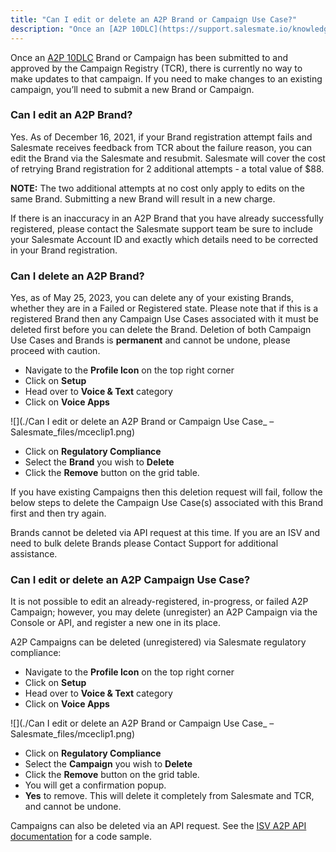 ```yaml
---
title: "Can I edit or delete an A2P Brand or Campaign Use Case?"
description: "Once an [A2P 10DLC](https://support.salesmate.io/knowledge/articles/22579328369689/en-us?brand_id=1467849) Brand or Campaign has been submitted to and..."
---
```


Once an [A2P 10DLC](https://support.salesmate.io/knowledge/articles/22579328369689/en-us?brand_id=1467849) Brand or Campaign has been submitted to and approved by the Campaign Registry (TCR), there is currently no way to make updates to that campaign. If you need to make changes to an existing campaign, you’ll need to submit a new Brand or Campaign.

### Can I edit an A2P Brand?

Yes. As of December 16, 2021, if your Brand registration attempt fails and Salesmate receives feedback from TCR about the failure reason, you can edit the Brand via the Salesmate and resubmit. Salesmate will cover the cost of retrying Brand registration for 2 additional attempts - a total value of $88.

<Note>


**NOTE:** The two additional attempts at no cost only apply to edits on the same Brand. Submitting a new Brand will result in a new charge.


</Note>

If there is an inaccuracy in an A2P Brand that you have already successfully registered, please contact the Salesmate support team be sure to include your Salesmate Account ID and exactly which details need to be corrected in your Brand registration.

### Can I delete an A2P Brand?

Yes, as of May 25, 2023, you can delete any of your existing Brands, whether they are in a Failed or Registered state. Please note that if this is a registered Brand then any Campaign Use Cases associated with it must be deleted first before you can delete the Brand. Deletion of both Campaign Use Cases and Brands is **permanent** and cannot be undone, please proceed with caution.

*   Navigate to the **Profile Icon** on the top right corner
*   Click on **Setup**
*   Head over to **Voice & Text** category
*   Click on **Voice Apps**

![](./Can I edit or delete an A2P Brand or Campaign Use Case_ – Salesmate_files/mceclip1.png)

*   Click on **Regulatory Compliance**
*   Select the **Brand** you wish to **Delete**
*   Click the **Remove** button on the grid table.

If you have existing Campaigns then this deletion request will fail, follow the below steps to delete the Campaign Use Case(s) associated with this Brand first and then try again.

Brands cannot be deleted via API request at this time. If you are an ISV and need to bulk delete Brands please Contact Support for additional assistance.

### Can I edit or delete an A2P Campaign Use Case?

It is not possible to edit an already-registered, in-progress, or failed A2P Campaign; however, you may delete (unregister) an A2P Campaign via the Console or API, and register a new one in its place.

A2P Campaigns can be deleted (unregistered) via Salesmate regulatory compliance:

*   Navigate to the **Profile Icon** on the top right corner
*   Click on **Setup**
*   Head over to **Voice & Text** category
*   Click on **Voice Apps**

![](./Can I edit or delete an A2P Brand or Campaign Use Case_ – Salesmate_files/mceclip1.png)

*   Click on **Regulatory Compliance**
*   Select the **Campaign** you wish to **Delete**
*   Click the **Remove** button on the grid table.
*   You will get a confirmation popup.
*   **Yes** to remove. This will delete it completely from Salesmate and TCR, and cannot be undone.

Campaigns can also be deleted via an API request. See the [ISV A2P API documentation](https://www.twilio.com/docs/sms/a2p-10dlc/onboarding-isv-api#54-optional-delete-a2p-messaging-campaign-use-case) for a code sample.